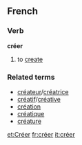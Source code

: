 ==French==
===Verb===
'''créer'''

# to [[create]]

===Related terms===
*[[créateur]]/[[créatrice]]
*[[créatif]]/[[créative]]
*[[création]]
*[[créatique]]
*[[créature]]

[[et:Créer]]
[[fr:créer]]
[[it:créer]]